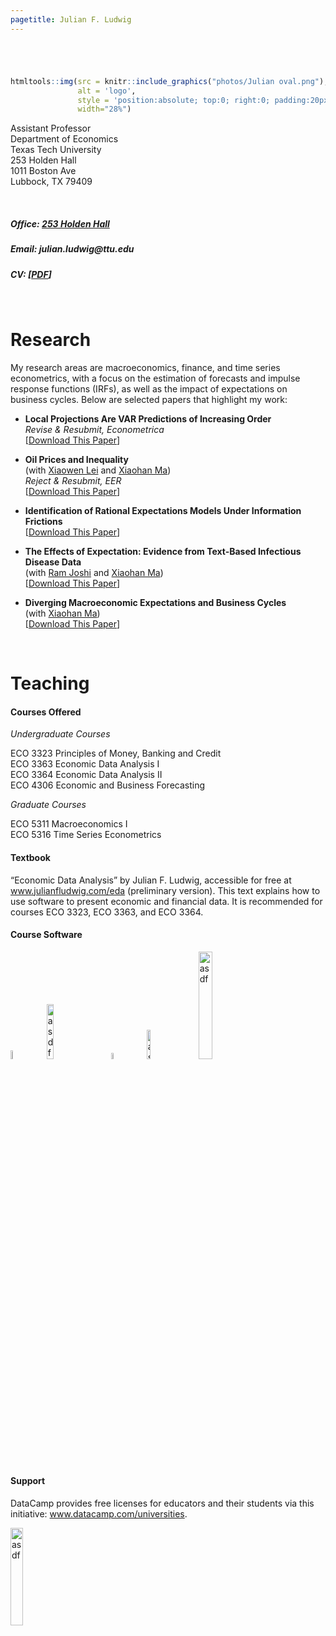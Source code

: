 ```yaml
---
pagetitle: Julian F. Ludwig
---
```






###### $~$

```r
htmltools::img(src = knitr::include_graphics("photos/Julian oval.png"),
               alt = 'logo',
               style = 'position:absolute; top:0; right:0; padding:20px;',
               width="28%")
```




Assistant Professor \
Department of Economics \
Texas Tech University \
253 Holden Hall \
1011 Boston Ave \
Lubbock, TX 79409

<br>

##### Office: [253 Holden Hall](http://www.ttu.edu/map/?b=Holden%20Hall){target="_blank"}

##### Email: julian.ludwig@ttu.edu

##### CV: [[PDF](cv/CV Ludwig.pdf){target="_blank"}]


<br>


# Research

My research areas are macroeconomics, finance, and time series econometrics, with a focus on the estimation of forecasts and impulse response functions (IRFs), as well as the impact of expectations on business cycles. Below are selected papers that highlight my work:


- **Local Projections Are VAR Predictions of Increasing Order**  
*Revise & Resubmit, Econometrica*  
[[Download This Paper](https://papers.ssrn.com/sol3/abstract_id=4882149){target="_blank"}]

- **Oil Prices and Inequality**  
(with [Xiaowen Lei](https://sites.google.com/site/lysfxiaowen/home){target="_blank"} and [Xiaohan Ma](https://sites.google.com/view/xiaohanma){target="_blank"})  
*Reject & Resubmit, EER*  
[[Download This Paper](research/Oil_and_wealth_inequality.pdf){target="_blank"}]

- **Identification of Rational Expectations Models Under Information Frictions**  
[[Download This Paper](research/Ludwig ID of RE Models under IF.pdf){target="_blank"}]

- **The Effects of Expectation: Evidence from Text-Based Infectious Disease Data**  
(with [Ram Joshi](https://www.linkedin.com/in/ram-joshi-694b09158/){target="_blank"} and [Xiaohan Ma](https://sites.google.com/view/xiaohanma){target="_blank"})  
[[Download This Paper](https://ssrn.com/abstract=4844096){target="_blank"}]

- **Diverging Macroeconomic Expectations and Business Cycles**  
(with [Xiaohan Ma](https://sites.google.com/view/xiaohanma){target="_blank"})  
[[Download This Paper](https://ssrn.com/abstract=4739011){target="_blank"}]



$~$

# Teaching

#### Courses Offered

*Undergraduate Courses*

ECO 3323 Principles of Money, Banking and Credit \
ECO 3363 Economic Data Analysis I \
ECO 3364 Economic Data Analysis II \
ECO 4306 Economic and Business Forecasting \

*Graduate Courses*

ECO 5311 Macroeconomics I \
ECO 5316 Time Series Econometrics


#### Textbook

"Economic Data Analysis" by Julian F. Ludwig, accessible for free at [www.julianfludwig.com/eda](https://www.julianfludwig.com/eda){target="_blank"} (preliminary version). This text explains how to use software to present economic and financial data. It is recommended for courses ECO 3323, ECO 3363, and ECO 3364.


#### Course Software

[![asdf](icons/blackboard.png){width=6%}](https://ttu.blackboard.com/){target="_blank"}
&nbsp; &nbsp;&nbsp;&nbsp;
[![asdf](icons/datacamp.png){width=15%}](https://app.datacamp.com/learn/){target="_blank"}
&nbsp; &nbsp;&nbsp;&nbsp;
[![asdf](icons/r.png){width=5%}](https://www.r-project.org/){target="_blank"}
&nbsp; &nbsp;&nbsp;&nbsp;&nbsp;
[![asdf](icons/rstudio.png){width=11%}](https://posit.co/products/open-source/rstudio/){target="_blank"}
&nbsp; &nbsp;&nbsp;&nbsp;
[![asdf](icons/pearsonmylab.png){width=21%}](https://mlm.pearson.com/northamerica/myeconlab/){target="_blank"}



#### Support

DataCamp provides free licenses for educators and their students via this initiative: [www.datacamp.com/universities](https://www.datacamp.com/universities){target="_blank"}.

[![asdf](icons/datacampclassroom.png){width=20%}](https://www.datacamp.com/universities){target="_blank"}









